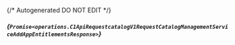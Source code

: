 {/* Autogenerated DO NOT EDIT  */}

##### *{`Promise<operations.C1ApiRequestcatalogV1RequestCatalogManagementServiceAddAppEntitlementsResponse>`}*
<Collapsible defaultOpen openLabel={Labels.showProperties} closeLabel={Labels.hideProperties}>
    <C1ApiRequestcatalogV1RequestCatalogManagementServiceAddAppEntitlementsResponse/>
</Collapsible>



